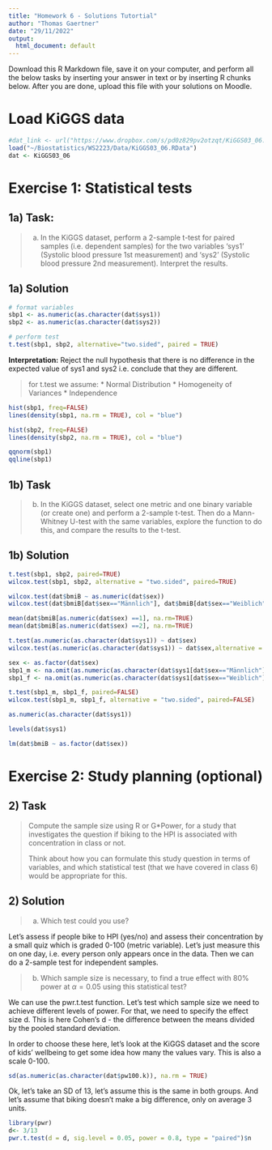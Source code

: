 ---
title: "Homework 6 - Solutions Tutortial"
author: "Thomas Gaertner"
date: "29/11/2022"
output:
  html_document: default
---

Download this R Markdown file, save it on your computer, and perform all the below tasks by inserting your answer in text or by inserting R chunks below. After you are done, upload this file with your solutions on Moodle.

# Load KiGGS data

```{r}
#dat_link <- url("https://www.dropbox.com/s/pd0z829pv2otzqt/KiGGS03_06.RData?dl=1")
load("~/Biostatistics/WS2223/Data/KiGGS03_06.RData")
dat <- KiGGS03_06
```

# Exercise 1: Statistical tests

## 1a) Task:
> a) In the KiGGS dataset, perform a 2-sample t-test for paired samples (i.e. dependent samples) for the two variables 'sys1' (Systolic blood pressure 1st measurement) and 'sys2' (Systolic blood pressure 2nd measurement). Interpret the results.

## 1a) Solution
```{r}
# format variables
sbp1 <- as.numeric(as.character(dat$sys1))
sbp2 <- as.numeric(as.character(dat$sys2))

# perform test
t.test(sbp1, sbp2, alternative="two.sided", paired = TRUE)
```
**Interpretation:**
Reject the null hypothesis that there is no difference in the expected value of sys1 and sys2 i.e. conclude that they are different.

> for t.test we assume:
* Normal Distribution
* Homogeneity of Variances
* Independence

```{r}
hist(sbp1, freq=FALSE)
lines(density(sbp1, na.rm = TRUE), col = "blue")

hist(sbp2, freq=FALSE)
lines(density(sbp2, na.rm = TRUE), col = "blue")
```
```{r}
qqnorm(sbp1)
qqline(sbp1)
```


## 1b) Task

>b) In the KiGGS dataset, select one metric and one binary variable (or create one) and perform a 2-sample t-test. Then do a Mann-Whitney U-test with the same variables, explore the function to do this, and compare the results to the t-test.

## 1b) Solution
```{r}
t.test(sbp1, sbp2, paired=TRUE)
wilcox.test(sbp1, sbp2, alternative = "two.sided", paired=TRUE)
```

```{r}
wilcox.test(dat$bmiB ~ as.numeric(dat$sex)) 
wilcox.test(dat$bmiB[dat$sex=="Männlich"], dat$bmiB[dat$sex=="Weiblich"]) 

mean(dat$bmiB[as.numeric(dat$sex) ==1], na.rm=TRUE)
mean(dat$bmiB[as.numeric(dat$sex) ==2], na.rm=TRUE)
```


```{r}
t.test(as.numeric(as.character(dat$sys1)) ~ dat$sex)
wilcox.test(as.numeric(as.character(dat$sys1)) ~ dat$sex,alternative = "two.sided")
```

```{r}
sex <- as.factor(dat$sex)
sbp1_m <- na.omit(as.numeric(as.character(dat$sys1[dat$sex=="Männlich"])))
sbp1_f <- na.omit(as.numeric(as.character(dat$sys1[dat$sex=="Weiblich"])))

t.test(sbp1_m, sbp1_f, paired=FALSE)
wilcox.test(sbp1_m, sbp1_f, alternative = "two.sided", paired=FALSE)
```


```{r}
as.numeric(as.character(dat$sys1))

levels(dat$sys1)

lm(dat$bmiB ~ as.factor(dat$sex))
```






# Exercise 2: Study planning (optional)

## 2) Task
>Compute the sample size using R or G*Power, for a study that investigates the question if biking to the HPI is associated with concentration in class or not.
>
>Think about how you can formulate this study question in terms of variables, and which statistical test (that we have covered in class 6) would be appropriate for this.

## 2) Solution

>a) Which test could you use?

Let's assess if people bike to HPI (yes/no) and assess their concentration by a small quiz which is graded 0-100 (metric variable). Let's just measure this on one day, i.e. every person only appears once in the data. Then we can do a 2-sample test for independent samples.

> b) Which sample size is necessary, to find a true effect with 80\% power at $\alpha=0.05$ using this statistical test?

We can use the pwr.t.test function. Let's test which sample size we need to achieve different levels of power. For that, we need to specify the effect size d. This is here Cohen's d - the difference between the means divided by the pooled standard deviation. 

In order to choose these here, let's look at the KiGGS dataset and the score of kids' wellbeing to get some idea how many the values vary. This is also a scale 0-100.

```{r}
sd(as.numeric(as.character(dat$pw100.k)), na.rm = TRUE)
```

Ok, let's take an SD of 13, let's assume this is the same in both groups. And let's assume that biking doesn't make a big difference, only on average 3 units.

```{r}
library(pwr)
d<- 3/13
pwr.t.test(d = d, sig.level = 0.05, power = 0.8, type = "paired")$n
```